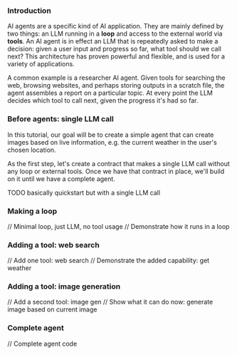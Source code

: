
### Introduction

AI agents are a specific kind of AI application. They are mainly defined by two things: an LLM running in a **loop** and access to the external world via **tools**. An AI agent is in effect an LLM that is repeatedly asked to make a decision: given a user input and progress so far, what tool should we call next? This architecture has proven powerful and flexible, and is used for a variety of applications.

A common example is a researcher AI agent. Given tools for searching the web, browsing websites, and perhaps storing outputs in a scratch file, the agent assembles a report on a particular topic. At every point the LLM decides which tool to call next, given the progress it's had so far.

### Before agents: single LLM call

In this tutorial, our goal will be to create a simple agent that can create images based on live information, e.g. the current weather in the user's chosen location.

As the first step, let's create a contract that makes a single LLM call without any loop or external tools. Once we have that contract in place, we'll build on it until we have a complete agent.

TODO basically quickstart but with a single LLM call

### Making a loop
// Minimal loop, just LLM, no tool usage
// Demonstrate how it runs in a loop

### Adding a tool: web search
// Add one tool: web search
// Demonstrate the added capability: get weather

### Adding a tool: image generation
// Add a second tool: image gen
// Show what it can do now: generate image based on current image

### Complete agent

// Complete agent code